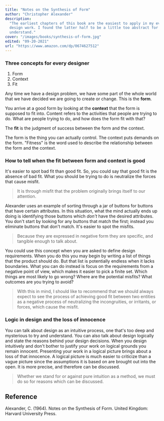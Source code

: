 ```yaml
---
title: "Notes on the Synthesis of Form"
author: "Christopher Alexander"
description:
  "The earliest chapters of this book are the easiest to apply in my everyday
  design work. I found the latter half to be a little too abstract for me to
  understand."
cover: "/images/books/synthesis-of-form.jpg"
edited: "09-20-2021"
url: "https://www.amazon.com/dp/0674627512"
---
```


### Three concepts for every designer

1. Form
2. Context
3. Fit

Any time we have a design problem, we have some part of the whole world that we
have decided we are going to create or change. This is the **form**.

You arrive at a good form by looking at the **context** that the form is
supposed to fit into. Content refers to the activities that people are trying to
do. What are people trying to do, and how does the form fit with that?

The **fit** is the judgment of success between the form and the context.

The form is the thing you can actually control. The context puts demands on the
form. "Fitness" is the word used to describe the relationship between the form
and the context.

### How to tell when the fit between form and context is good

It's easier to spot bad fit than good fit. So, you could say that good fit is
the absence of bad fit. What you should be trying to do is neutralize the forces
that cause misfit.

> It is through misfit that the problem originally brings itself to our
> attention.

Alexander uses an example of sorting through a jar of buttons for buttons that
have certain attributes. In this situation, what the mind actually ends up doing
is identifying those buttons which _don't_ have the desired attributes. You
don't start by looking for any buttons that match the first; instead you
eliminate buttons that don't match. It's easier to spot the misfits.

> Because they are expressed in negative form they are specific, and tangible
> enough to talk about.

You could use this concept when you are asked to define design requirements.
When you do this you may begin by writing a list of things that the product
should do. But that list is potentially endless when it lacks boundaries. What
you can do instead is focus on the requirements from a negative point of view,
which makes it easier to pick a finite set. Which things are most likely to go
wrong? Where are the potential misfits? What outcomes are you trying to avoid?

> With this in mind, I should like to recommend that we should always expect to
> see the process of achieving good fit between two entities as a negative
> process of neutralizing the incongruities, or irritants, or forces, which
> cause the misfit.

### Logic in design and the loss of innocence

You can talk about design as an intuitive process, one that's too deep and
mysterious to try and understand. You can also talk about design logically and
state the reasons behind your design decisions. When you design intuitively and
don't bother to justify your work on logical grounds you remain innocent.
Presenting your work in a logical picture brings about a loss of that innocence.
A logical picture is much easier to criticize than a vague picture since the
assumptions it is based on are brought out into the open. It is more precise,
and therefore can be discussed.

> Whether we stand for or against pure intuition as a method, we must do so for
> reasons which can be discussed.

<HrSection />

## Reference

Alexander, C. (1964). Notes on the Synthesis of Form. United Kingdom: Harvard
University Press.
